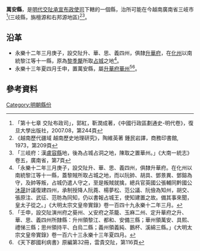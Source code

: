 '''萬安縣'''，是[[明代|明代]][[交阯承宣布政使司|交阯承宣布政使司]]下轄的一個縣，治所可能在今越南廣南省三岐市<ref>「第十七章 交阯布政司」，郭紅，靳潤成著，《中國行政區劃通史-明代卷》，復旦大學出版社，2007.08，第244頁</ref>(三岐縣，旃檀源和右邦源地區)<ref>《越南歷代疆域 越南歷史地理研究》，陶維英著 鍾民岩譯，商務印書館, 1973，第209頁</ref><ref>「三岐府：漢[[盧容縣|盧容縣]]地，後為占城占洞之地，陳取之置華州。」《大南一統志》卷五，廣南省，第7頁</ref>。
== 沿革 ==
* 永樂十二年三月庚子，設交阯升、華、思、義四州，俱隸[[升華府|升華府]]，在[[化州_(交阯)|化州]]以南統黎江等十一縣，原為[[黎季犛|黎季犛]]所取[[占城|占城]]之地<ref>「永樂十二年三月庚子，設交阯升、華、思、義四州，俱隸升華府。在化州以南統黎江等十一縣，蓋黎賊所取占城之地，而以阮帥、胡具、鄧景異、鄧鎔為守，及帥等叛，占城仍遣人守之，至是叛賊就擒，總兵官英國公張輔同黔國公[[沐晟|沐晟]]計議復建四州，承制授降人阮蕘、楊夢松、范公議、阮儉為知州，胡交、張原注、武征、范昉為同知，仍以書報占城王，使知建置之故。備其事來聞，皇太子從之。」《大明太宗文皇帝實錄》卷一百四十九永樂十二年三月。</ref>。
* 永樂十三年夏四月壬申，置萬安縣，屬[[升華府|升華府]][[華州_(交阯)|華州]]<ref>「壬申，設交阯演州府之葵州、乂安府之茶籠、玉麻二州、定升華府之升、華、思、義四州所隸縣：升州領黎江、都和、安備三縣；華州領萬安、具熙、禮悌三縣；思州領持平、白烏二縣；義州領義純、鵝杯、溪綿三縣。」《大明太宗文皇帝實錄》卷一百六十三永樂十三年夏四月。</ref><ref>《天下郡國利病書》原編第32冊，雲貴交阯，第116頁</ref>。
== 參考資料 ==
{{reflist}}
{{交阯承宣布政使司行政區劃}}
[[Category:明朝縣份|Category:明朝縣份]]